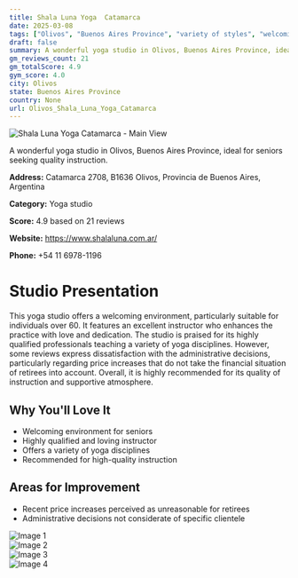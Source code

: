 ```yaml
---
title: Shala Luna Yoga  Catamarca
date: 2025-03-08
tags: ["Olivos", "Buenos Aires Province", "variety of styles", "welcoming", "seniors", "Olivos"]  
draft: false
summary: A wonderful yoga studio in Olivos, Buenos Aires Province, ideal for seniors seeking quality instruction.
gm_reviews_count: 21
gm_totalScore: 4.9
gym_score: 4.0
city: Olivos
state: Buenos Aires Province
country: None
url: Olivos_Shala_Luna_Yoga_Catamarca
---
```


<div className="aspect-[16/9] relative my-8">
  <img 
    src="https://lh5.googleusercontent.com/p/AF1QipMKJq3GCf_34Ok52NxpABXBbuyN0nhNr5X9d9Iq=w1920-h1080-k-no"
    alt="Shala Luna Yoga  Catamarca - Main View"
    className="object-cover absolute inset-0 w-full h-full rounded-lg"
  />
</div>

A wonderful yoga studio in Olivos, Buenos Aires Province, ideal for seniors seeking quality instruction.

**Address:** Catamarca 2708, B1636 Olivos, Provincia de Buenos Aires, Argentina

**Category:** Yoga studio

**Score:** 4.9 based on 21 reviews

**Website:** https://www.shalaluna.com.ar/

**Phone:** +54 11 6978-1196

# Studio Presentation

This yoga studio offers a welcoming environment, particularly suitable for individuals over 60. It features an excellent instructor who enhances the practice with love and dedication. The studio is praised for its highly qualified professionals teaching a variety of yoga disciplines. However, some reviews express dissatisfaction with the administrative decisions, particularly regarding price increases that do not take the financial situation of retirees into account. Overall, it is highly recommended for its quality of instruction and supportive atmosphere.



## Why You'll Love It

- Welcoming environment for seniors
- Highly qualified and loving instructor
- Offers a variety of yoga disciplines
- Recommended for high-quality instruction

## Areas for Improvement

- Recent price increases perceived as unreasonable for retirees
- Administrative decisions not considerate of specific clientele

<div className="grid grid-cols-1 xl:grid-cols-2 gap-4 my-8">
<div className="aspect-[4/3] relative"><img src="https://lh3.googleusercontent.com/p/AF1QipOAT1dzc3pVCikOrwoCxEevKWOlfQB7CGD3x-Bi=w1920-h1080-k-no" alt="Image 1" className="object-cover absolute inset-0 w-full h-full rounded-lg" /></div>
<div className="aspect-[4/3] relative"><img src="https://lh5.googleusercontent.com/p/AF1QipNTCeHMhnESgZfxpPpu_ORJA6iXYN34aQG74WEk=w1920-h1080-k-no" alt="Image 2" className="object-cover absolute inset-0 w-full h-full rounded-lg" /></div>
<div className="aspect-[4/3] relative"><img src="https://lh5.googleusercontent.com/p/AF1QipP0CP5HWfj_tu3XQSP92bymm6iyfyUPB3pLkATe=w1920-h1080-k-no" alt="Image 3" className="object-cover absolute inset-0 w-full h-full rounded-lg" /></div>
<div className="aspect-[4/3] relative"><img src="https://lh5.googleusercontent.com/p/AF1QipP7UDD3oQwdlrgfiG8CVWxJ-_JRvekkjDLhf82Q=w1920-h1080-k-no" alt="Image 4" className="object-cover absolute inset-0 w-full h-full rounded-lg" /></div>
</div>